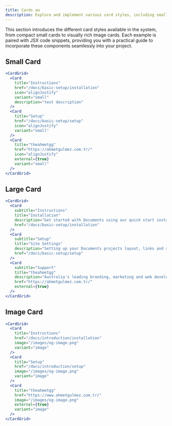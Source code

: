 ```yaml
---
title: Cards aa
description: Explore and implement various card styles, including small, large and image cards.
---
```


This section introduces the different card styles available in the system, from compact small cards to visually rich image cards. Each example is paired with JSX code snippets, providing you with a practical guide to incorporate these components seamlessly into your project.

## Small Card

<CardGrid>
  <Card
    title="Instructions"
    href="/docs/basic-setup/installation"
    icon="alignJustify"
    variant="small"
    description="test description"
  />
  <Card
    title="Setup"
    href="/docs/basic-setup/setup"
    icon="alignJustify"
    variant="small"
  />
  <Card
    title="theahmetgg"
    href="https://ahmetgulmez.com.tr/"
    icon="alignJustify"
    external={true}
    variant="small"
  />
</CardGrid>

```jsx
<CardGrid>
  <Card
    title="Instructions"
    href="/docs/basic-setup/installation"
    icon="alignJustify"
    variant="small"
    description="test description"
  />
  <Card
    title="Setup"
    href="/docs/basic-setup/setup"
    icon="alignJustify"
    variant="small"
  />
  <Card
    title="theahmetgg"
    href="https://ahmetgulmez.com.tr/"
    icon="alignJustify"
    external={true}
    variant="small"
  />
</CardGrid>
```

## Large Card

<CardGrid>
  <Card
    subtitle="Instructions"
    title="Installation"
    description="Get started with Documents using our quick start installation guide to get your project started."
    href="/docs/basic-setup/installation"
  />
  <Card
    subtitle="Setup"
    title="Site Settings"
    description="Setting up your Documents projects layout, links and search engine optimisation."
    href="/docs/basic-setup/setup"
  />
  <Card
    subtitle="Support"
    title="theahmetgg"
    description="Australia's leading branding, marketing and web development company."
    href="https://ahmetgulmez.com.tr/"
    external={true}
  />
</CardGrid>

```jsx
<CardGrid>
  <Card
    subtitle="Instructions"
    title="Installation"
    description="Get started with Documents using our quick start installation guide to get your project started."
    href="/docs/basic-setup/installation"
  />
  <Card
    subtitle="Setup"
    title="Site Settings"
    description="Setting up your Documents projects layout, links and search engine optimisation."
    href="/docs/basic-setup/setup"
  />
  <Card
    subtitle="Support"
    title="theahmetgg"
    description="Australia's leading branding, marketing and web development company."
    href="https://ahmetgulmez.com.tr/"
    external={true}
  />
</CardGrid>
```

## Image Card

<CardGrid>
  <Card
    title="Instructions"
    href="/docs/basic-setup/installation"
    image="/images/og-image.png"
    variant="image"
  />
  <Card
    title="Setup"
    href="/docs/basic-setup/setup"
    image="/images/og-image.png"
    variant="image"
  />
  <Card
    title="theahmetgg"
    href="https://www.ahmetgulmez.com.tr/"
    image="/images/og-image.png"
    external={true}
    variant="image"
  />
</CardGrid>

```jsx
<CardGrid>
  <Card
    title="Instructions"
    href="/docs/introduction/installation"
    image="/images/og-image.png"
    variant="image"
  />
  <Card
    title="Setup"
    href="/docs/introduction/setup"
    image="/images/og-image.png"
    variant="image"
  />
  <Card
    title="theahmetgg"
    href="https://www.ahmetgulmez.com.tr/"
    image="/images/og-image.png"
    external={true}
    variant="image"
  />
</CardGrid>
```